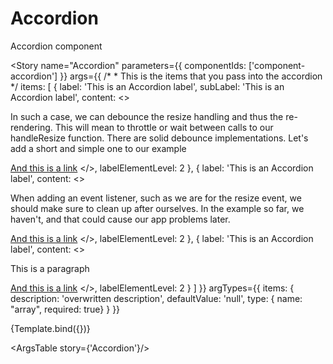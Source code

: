 

<Meta title="Components/Accordion" component={Accordion} />

# Accordion

Accordion component

<Story
  name="Accordion"
  parameters={{
    componentIds: ['component-accordion']
  }}
  args={{
    /*
    * This is the items that you pass into the accordion
     */
    items: [
      {
        label: 'This is an Accordion label',
        subLabel: 'This is an Accordion label',
        content: <> <p>In such a case, we can debounce the resize handling and thus the re-rendering. This will mean to throttle or wait between calls to our handleResize function. There are solid debounce implementations. Let's add a short and simple one to our example</p><a href="#">And this is a link</a> </>,
        labelElementLevel: 2
      }, {
        label: 'This is an Accordion label',
        content: <> <p>When adding an event listener, such as we are for the resize event, we should make sure to clean up after ourselves. In the example so far, we haven't, and that could cause our app problems later.</p><a href="#">And this is a link</a> </>,
        labelElementLevel: 2
      }, {
        label: 'This is an Accordion label',
        content: <> <p>This is a paragraph</p><a href="#">And this is a link</a> </>,
        labelElementLevel: 2
      }
    ]
  }}
  argTypes={{
    items: {
      description: 'overwritten description',
      defaultValue: 'null',
      type: { name: "array", required: true}
    }
  }}
>
  {Template.bind({})}
</Story>

<ArgsTable story={'Accordion'}/>
